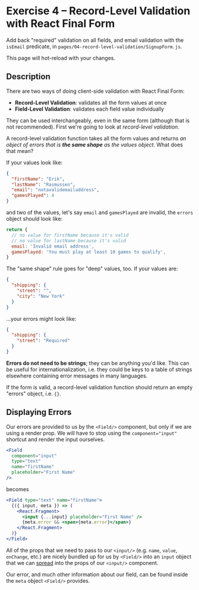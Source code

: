 
# Exercise 4 – Record-Level Validation with React Final Form

Add back "required" validation on all fields, and email validation with the `isEmail` predicate, in `pages/04-record-level-validation/SignupForm.js`.

This page will hot-reload with your changes.

<SignupForm />

## Description

There are two ways of doing client-side validation with React Final Form:

- **Record-Level Validation**: validates all the form values at once
- **Field-Level Validation**: validates each field value individually

They can be used interchangeably, even in the same form (although that is not recommended). First we're going to look at _record-level validation_.

A record-level validation function takes all the form values and returns _an object of errors that is **the same shape** as the values object_. What does that mean?

If your values look like:

```json
{
  "firstName": "Erik",
  "lastName": "Rasmussen",
  "email": "notavalidemailaddress",
  "gamesPlayed": 4
}
```

and two of the values, let's say `email` and `gamesPlayed` are invalid, the `errors` object should look like:

```js
return {
  // no value for firstName because it's valid
  // no value for lastName because it's valid
  email: 'Invalid email address',
  gamesPlayed: 'You must play at least 10 games to qualify',
}
```

The "same shape" rule goes for "deep" values, too. If your values are:

```json
{
  "shipping": {
    "street": "",
    "city": "New York"
  }
}
```

...your errors might look like:

```json
{
  "shipping": {
    "street": "Required"
  }
}
```

**Errors do not need to be strings**; they can be anything you'd like. This can be useful for internationalization, i.e. they could be keys to a table of strings elsewhere containing error messages in many languages.

If the form is valid, a record-level validation function should return an empty "errors" object, i.e. `{}`.

## Displaying Errors

Our errors are provided to us by the `<Field/>` component, but only if we are using a render prop. We will have to stop using the `component="input"` shortcut and render the input ourselves.

```jsx
<Field
  component="input"
  type="text"
  name="firstName"
  placeholder="First Name"
/>
```

becomes

```jsx
<Field type="text" name="firstName">
  {({ input, meta }) => (
    <React.Fragment>
      <input {...input} placeholder="First Name" />
      {meta.error && <span>{meta.error}</span>}
    </React.Fragment>
  )}
</Field>
```

All of the props that we need to pass to our `<input/>` (e.g. `name`, `value`, `onChange`, etc.) are nicely bundled up for us by `<Field/>` into an `input` object that we can [spread](https://reactjs.org/docs/jsx-in-depth.html#spread-attributes) into the props of our `<input/>` component.

Our error, and much other information about our field, can be found inside the `meta` object `<Field/>` provides.
